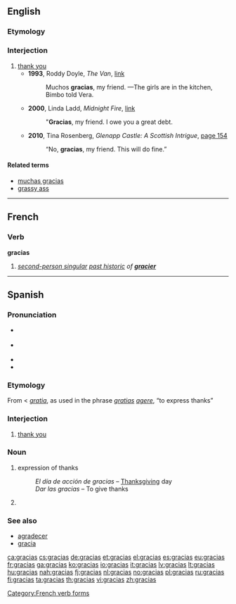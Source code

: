 {{also|Gracias}}
==English==

===Etymology===
{{etyl|es}} {{term|gracias|lang=es||thank you}}

===Interjection===
{{en-interjection}}

# [[thank you]]
#* '''1993''', Roddy Doyle, ''The Van'', [http://books.google.com/books?id=sVDf5eDXxC8C&pg=PT55&dq=%22gracias+my+friend%22&hl=en&sa=X&ei=cEraT631Ju6A2QXvurnCBg&ved=0CEUQ6AEwAw link]
#*: Muchos '''gracias''', my friend. —The girls are in the kitchen, Bimbo told Vera.
#* '''2000''', Linda Ladd, ''Midnight Fire'', [http://books.google.com/books?id=pExIk4zwlpQC&pg=PT47&dq=%22gracias+my+friend%22&hl=en&sa=X&ei=cEraT631Ju6A2QXvurnCBg&ved=0CDkQ6AEwAQ link]
#*: "'''Gracias''', my friend. I owe you a great debt.
#* '''2010''', Tina Rosenberg, ''Glenapp Castle: A Scottish Intrigue'', [http://books.google.com/books?id=mYoyfN6WoScC&pg=PA154&dq=%22gracias+my+friend%22&hl=en&sa=X&ei=cEraT631Ju6A2QXvurnCBg&ved=0CGIQ6AEwCA page 154]
#*: “No, '''gracias''', my friend. This will do fine.”

====Related terms====
* [[muchas gracias]]
* [[grassy ass]]
----

==French==

===Verb===
'''gracias'''

# ''[[second-person singular]] [[past historic]] of '''[[gracier]]'''''

[[Category:French verb forms]]

----

==Spanish==

===Pronunciation===
* {{IPA|/ˈɡrasjas/|lang=es}} {{a|Latin America}}
* {{IPA|/ˈɡraθjas̺/|lang=es}} {{a|Spain}}
* {{audio|Spanish gracias.ogg|audio}}
* {{audio|Gracias.ogg|audio}}

===Etymology===
From {{term|gracia|lang=es}} < ''[[gratia]]'', as used in the phrase ''[[gratia]]s [[agere]]'', “to express thanks”

===Interjection===
{{head|es|interjection}}

# [[thank you]]

===Noun===
{{head|es|noun|g=f|g2=p|cat2=noun forms}}

# expression of thanks
#: ''El día de acción de gracias'' &ndash; [[Thanksgiving]] day
#: ''Dar las gracias'' &ndash; To give thanks
# {{plural of|gracia|lang=es|nocat=1}}

===See also===
* [[agradecer]]
* [[gracia]]

[[ca:gracias]]
[[cs:gracias]]
[[de:gracias]]
[[et:gracias]]
[[el:gracias]]
[[es:gracias]]
[[eu:gracias]]
[[fr:gracias]]
[[ga:gracias]]
[[ko:gracias]]
[[io:gracias]]
[[it:gracias]]
[[lv:gracias]]
[[lt:gracias]]
[[hu:gracias]]
[[nah:gracias]]
[[fj:gracias]]
[[nl:gracias]]
[[no:gracias]]
[[pl:gracias]]
[[ru:gracias]]
[[fi:gracias]]
[[ta:gracias]]
[[th:gracias]]
[[vi:gracias]]
[[zh:gracias]]